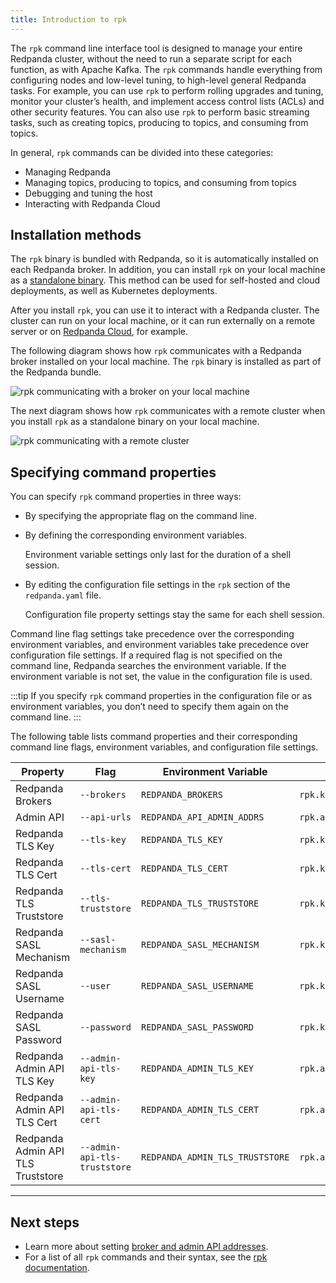 ```yaml
---
title: Introduction to rpk
---
```


<head>
    <meta name="title" content="Introduction to rpk | Redpanda Docs"/>
    <meta name="description" content="Learn about rpk and how to use it to interact with your Redpanda cluster."/>
</head>

The `rpk` command line interface tool is designed to manage your entire Redpanda cluster, without the need to run a separate script for each function, as with Apache Kafka. The `rpk` commands handle everything from configuring nodes and low-level tuning, to high-level general Redpanda tasks. For example, you can use `rpk` to perform rolling upgrades and tuning, monitor your cluster’s health, and implement access control lists (ACLs) and other security features. You can also use `rpk` to perform basic streaming tasks, such as creating topics, producing to topics, and consuming from topics.

In general, `rpk` commands can be divided into these categories:

* Managing Redpanda
* Managing topics, producing to topics, and consuming from topics
* Debugging and tuning the host
* Interacting with Redpanda Cloud

## Installation methods

The `rpk` binary is bundled with Redpanda, so it is automatically installed on each Redpanda broker. In addition, you can install `rpk` on your local machine as a [standalone binary](../rpk-install). This method can be used for self-hosted and cloud deployments, as well as Kubernetes deployments.

After you install `rpk`, you can use it to interact with a Redpanda cluster. The cluster can run on your local machine, or it can run externally on a remote server or on [Redpanda Cloud](../../deploy/deployment-option/cloud), for example.

The following diagram shows how `rpk` communicates with a Redpanda broker installed on your local machine. The `rpk` binary is installed as part of the Redpanda bundle.

![rpk communicating with a broker on your local machine](../../static/img/RPK-1-.5x.png)

The next diagram shows how `rpk` communicates with a remote cluster when you install `rpk` as a standalone binary on your local machine.

![rpk communicating with a remote cluster](../../static/img/RPK-2-.5x.png)

## Specifying command properties

You can specify `rpk` command properties in three ways:

* By specifying the appropriate flag on the command line.
* By defining the corresponding environment variables.

    Environment variable settings only last for the duration of a shell session.

* By editing the configuration file settings in the `rpk` section of the `redpanda.yaml` file.

    Configuration file property settings stay the same for each shell session.

Command line flag settings take precedence over the corresponding environment variables, and environment variables take precedence over configuration file settings. If a required flag is not specified on the command line, Redpanda searches the environment variable. If the environment variable is not set, the value in the configuration file is used.

:::tip
If you specify `rpk` command properties in the configuration file or as environment variables, you don’t need to specify them again on the command line.
:::

The following table lists command properties and their corresponding command line flags, environment variables, and configuration file settings.

| Property | Flag | Environment Variable | Configuration File Field |
| -------- | ------ | ------------------ | ------------------ |
| Redpanda Brokers | `--brokers` | `REDPANDA_BROKERS` | `rpk.kafka_api.brokers` |
| Admin API | `--api-urls` | `REDPANDA_API_ADMIN_ADDRS` | `rpk.admin_api.addresses` |
| Redpanda TLS Key | `--tls-key` | `REDPANDA_TLS_KEY` | `rpk.kafka_api.tls.key_file` |
| Redpanda TLS Cert | `--tls-cert` | `REDPANDA_TLS_CERT` | `rpk.kafka_api.tls.cert_file` |
| Redpanda TLS Truststore | `--tls-truststore` | `REDPANDA_TLS_TRUSTSTORE` | `rpk.kafka_api.tls.truststore_file` |
| Redpanda SASL Mechanism | `--sasl-mechanism` | `REDPANDA_SASL_MECHANISM` | `rpk.kafka_api.sasl.type` |
| Redpanda SASL Username | `--user` | `REDPANDA_SASL_USERNAME` | `rpk.kafka_api.sasl.user` |
| Redpanda SASL Password | `--password` | `REDPANDA_SASL_PASSWORD` | `rpk.kafka_api.sasl.password` |
| Redpanda Admin API TLS Key | `--admin-api-tls-key` | `REDPANDA_ADMIN_TLS_KEY` | `rpk.admin_api.tls.key_file` |
| Redpanda Admin API TLS Cert | `--admin-api-tls-cert` | `REDPANDA_ADMIN_TLS_CERT` | `rpk.admin_api.tls.cert_file` |
| Redpanda Admin API TLS Truststore | `--admin-api-tls-truststore` | `REDPANDA_ADMIN_TLS_TRUSTSTORE` | `rpk.admin_api.tls.truststore_file` |

---
## Next steps

* Learn more about setting [broker and admin API addresses](../broker-admin).
* For a list of all `rpk` commands and their syntax, see the [rpk documentation](../../reference/rpk).
